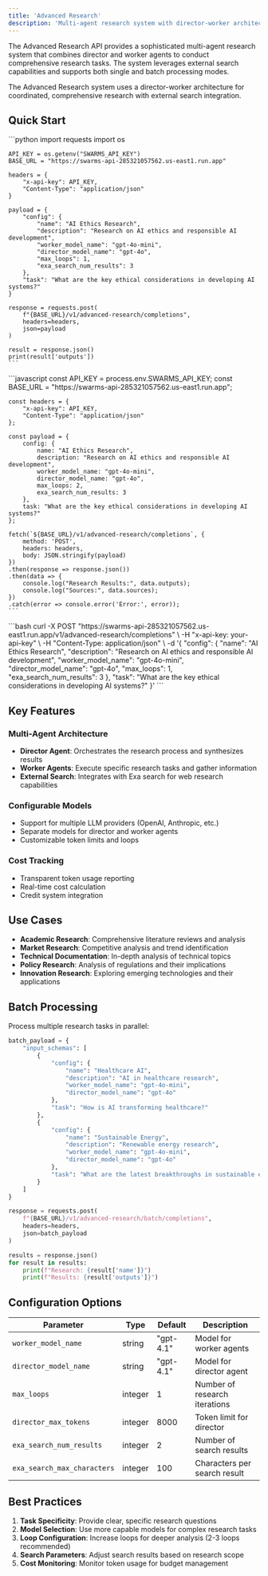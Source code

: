 ```yaml
---
title: 'Advanced Research'
description: 'Multi-agent research system with director-worker architecture and external search'
---
```




The Advanced Research API provides a sophisticated multi-agent research system that combines director and worker agents to conduct comprehensive research tasks. The system leverages external search capabilities and supports both single and batch processing modes.

<Info>
The Advanced Research system uses a director-worker architecture for coordinated, comprehensive research with external search integration.
</Info>

## Quick Start

<Tabs>
  <Tab title="Python">
    ```python
    import requests
    import os

    API_KEY = os.getenv("SWARMS_API_KEY")
    BASE_URL = "https://swarms-api-285321057562.us-east1.run.app"

    headers = {
        "x-api-key": API_KEY,
        "Content-Type": "application/json"
    }

    payload = {
        "config": {
            "name": "AI Ethics Research",
            "description": "Research on AI ethics and responsible AI development",
            "worker_model_name": "gpt-4o-mini",
            "director_model_name": "gpt-4o",
            "max_loops": 1,
            "exa_search_num_results": 3
        },
        "task": "What are the key ethical considerations in developing AI systems?"
    }

    response = requests.post(
        f"{BASE_URL}/v1/advanced-research/completions",
        headers=headers,
        json=payload
    )

    result = response.json()
    print(result['outputs'])
    ```
  </Tab>
  <Tab title="JavaScript">
    ```javascript
    const API_KEY = process.env.SWARMS_API_KEY;
    const BASE_URL = "https://swarms-api-285321057562.us-east1.run.app";

    const headers = {
        "x-api-key": API_KEY,
        "Content-Type": "application/json"
    };

    const payload = {
        config: {
            name: "AI Ethics Research",
            description: "Research on AI ethics and responsible AI development",
            worker_model_name: "gpt-4o-mini",
            director_model_name: "gpt-4o",
            max_loops: 2,
            exa_search_num_results: 3
        },
        task: "What are the key ethical considerations in developing AI systems?"
    };

    fetch(`${BASE_URL}/v1/advanced-research/completions`, {
        method: 'POST',
        headers: headers,
        body: JSON.stringify(payload)
    })
    .then(response => response.json())
    .then(data => {
        console.log("Research Results:", data.outputs);
        console.log("Sources:", data.sources);
    })
    .catch(error => console.error('Error:', error));
    ```
  </Tab>
  <Tab title="cURL">
    ```bash
    curl -X POST "https://swarms-api-285321057562.us-east1.run.app/v1/advanced-research/completions" \
      -H "x-api-key: your-api-key" \
      -H "Content-Type: application/json" \
      -d '{
        "config": {
          "name": "AI Ethics Research",
          "description": "Research on AI ethics and responsible AI development",
          "worker_model_name": "gpt-4o-mini",
          "director_model_name": "gpt-4o",
          "max_loops": 1,
          "exa_search_num_results": 3
        },
        "task": "What are the key ethical considerations in developing AI systems?"
      }'
    ```
  </Tab>
</Tabs>

## Key Features

### Multi-Agent Architecture
- **Director Agent**: Orchestrates the research process and synthesizes results
- **Worker Agents**: Execute specific research tasks and gather information
- **External Search**: Integrates with Exa search for web research capabilities

### Configurable Models
- Support for multiple LLM providers (OpenAI, Anthropic, etc.)
- Separate models for director and worker agents
- Customizable token limits and loops

### Cost Tracking
- Transparent token usage reporting
- Real-time cost calculation
- Credit system integration

## Use Cases

- **Academic Research**: Comprehensive literature reviews and analysis
- **Market Research**: Competitive analysis and trend identification
- **Technical Documentation**: In-depth analysis of technical topics
- **Policy Research**: Analysis of regulations and their implications
- **Innovation Research**: Exploring emerging technologies and their applications

## Batch Processing

Process multiple research tasks in parallel:

```python
batch_payload = {
    "input_schemas": [
        {
            "config": {
                "name": "Healthcare AI",
                "description": "AI in healthcare research",
                "worker_model_name": "gpt-4o-mini",
                "director_model_name": "gpt-4o"
            },
            "task": "How is AI transforming healthcare?"
        },
        {
            "config": {
                "name": "Sustainable Energy",
                "description": "Renewable energy research",
                "worker_model_name": "gpt-4o-mini",
                "director_model_name": "gpt-4o"
            },
            "task": "What are the latest breakthroughs in sustainable energy?"
        }
    ]
}

response = requests.post(
    f"{BASE_URL}/v1/advanced-research/batch/completions",
    headers=headers,
    json=batch_payload
)

results = response.json()
for result in results:
    print(f"Research: {result['name']}")
    print(f"Results: {result['outputs']}")
```

## Configuration Options

| Parameter | Type | Default | Description |
|-----------|------|---------|-------------|
| `worker_model_name` | string | "gpt-4.1" | Model for worker agents |
| `director_model_name` | string | "gpt-4.1" | Model for director agent |
| `max_loops` | integer | 1 | Number of research iterations |
| `director_max_tokens` | integer | 8000 | Token limit for director |
| `exa_search_num_results` | integer | 2 | Number of search results |
| `exa_search_max_characters` | integer | 100 | Characters per search result |

## Best Practices

1. **Task Specificity**: Provide clear, specific research questions
2. **Model Selection**: Use more capable models for complex research tasks
3. **Loop Configuration**: Increase loops for deeper analysis (2-3 loops recommended)
4. **Search Parameters**: Adjust search results based on research scope
5. **Cost Monitoring**: Monitor token usage for budget management